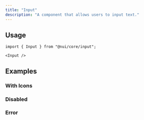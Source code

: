 ```yaml
---
title: "Input"
description: "A component that allows users to input text."
---
```


<Preview name="input-demo" />

## Usage

```tsx title="Imports"
import { Input } from "@nui/core/input";
```

```tsx title="Anatomy"
<Input />
```

## Examples

### With Icons

<Preview name="input-with-icons" />

### Disabled

<Preview name="input-disabled" />

### Error

<Preview name="input-error" />
